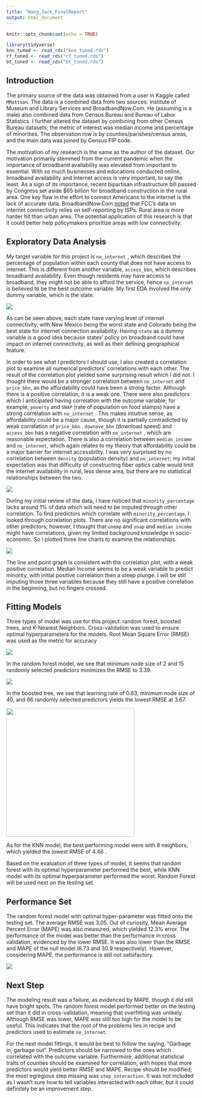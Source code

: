 ---
title: "Wang_Jack_FinalReport"
output: html_document
---

```{r setup, include=FALSE}
knitr::opts_chunk$set(echo = TRUE)
```

```{r}
library(tidyverse)
knn_tuned <- read_rds("knn_tuned.rds")
rf_tuned <- read_rds("rf_tuned.rds")
bt_tuned <- read_rds("bt_tuned.rds")
```

## Introduction

The primary source of the data was obtained from a user in Kaggle called `MMattson`. The data is a combined data from two sources: Institute of Museum and Library Services and BroadbandNow.Com. He (assuming is a male) also combined data from Census Bureau and Bureau of Labor Statistics. I further altered the dataset by combining from other Census Bureau datasets; the metric of interest was median income and percentage of minorities. The observation row is by counties/parishes/census areas, and the main data was joined by Census FIP code.

The motivation of my research is the same as the author of the dataset. Our motivation primarily stemmed from the current pandemic when the importance of broadband availability was elevated from important to essential. With so much businesses and educations conducted online, broadband availability and internet access is very important, to say the least. As a sign of its importance, recent bipartisan infrastructure bill passed by Congress set aside \$65 billion for broadband construction in the rural area. One key flaw in the effort to connect Americans to the internet is the lack of accurate data. BroadbandNow.Com [noted](https://broadbandnow.com/research/fcc-underestimates-unserved-by-50-percent) that FCC's data on internet connectivity relies on self-reporting by ISPs. Rural area is more harder hit than urban area. The potential application of this research is that it could better help policymakers prioritize areas with low connectivity.

## Exploratory Data Analysis

My target variable for this project is `no_internet` , which describes the percentage of population within each county that does not have access to internet. This is different from another variable, `access_bbn`, which describes broadband availability. Even though residents may have access to broadband, they might not be able to afford the service, hence `no_internet` is believed to be the best outcome variable. My first EDA involved the only dummy variable, which is the state.

![](Plots/State_EDA.jpeg)

As can be seen above, each state have varying level of internet connectivity, with New Mexico being the worst state and Colorado being the best state for internet connection availability. Having `state` as a dummy variable is a good idea because states' policy on broadband could have impact on internet connectivity, as well as their defining geographical feature.

In order to see what I predictors I should use, I also created a correlation plot to examine all numerical predictors' correlations with each other. The result of the correlation plot yielded some surprising result which I did not. I thought there would be a stronger correlation between `no_internet` and `price_bbn`, as the affordability could have been a strong factor. Although there is a positive correlation, it is a weak one. There were also predictors which I anticipated having correlation with the outcome variable; for example, `poverty` and `SNAP` (rate of population on food stamps) have a strong correlation with `no_internet` . This makes intuitive sense, as affordability could be a major cause, though it is partially contradicted by weak correlation of `price_bbn` . `downave_bbn` (download speed) and `access_bbn` has a negative correlation with `no_internet` , which are reasonable expectation. There is also a correlation between `median_income` and `no_internet`, which again relates to my theory that affordability could be a major barrier for internet accessbility. I was very surprised by no correlation between `density` (population density) and `no_internet`; my initial expectation was that difficulty of constructing fiber optics cable would limit the internet availability in rural, less dense area, but there are no statistical relationships between the two.

![](Plots/CorrelationPlot.jpeg)

During my initial review of the data, I have noticed that `minority_percentage` lacks around 1% of data which will need to be imputed through other correlation. To find predictors which correlate with `minority_percentage`, I looked through correlation plots. There are no significant correlations with other predictors; however, I thought that `unemp` and `snap` and `median income` might have correlations, given my limited background knowledge in socio-economic. So I plotted three line charts to examine the relationships.

![](Plots/Minority_Plot.jpeg)

The line and point graph is consistent with the correlation plot, with a weak positive correlation. Median Income seems to be a weak variable to predict minority, with initial positive correlation then a steep plunge. I will be still imputing those three variables because they still have a positive correlation in the beginning, but no fingers crossed.

## Fitting Models

Three types of model was use for this project: random forest, boosted trees, and K-Nearest Neighbors. Cross-validation was used to ensure optimal hyperparameters for the models. Root Mean Square Error (RMSE) was used as the metric for accuracy

![](Plots/RF_Tuned_Autoplot.jpeg)

In the random forest model, we see that minimum node size of 2 and 15 randomly selected predictors minimizes the RMSE to 3.39.

![](Plots/BT_Tuned_Autoplot.jpeg)

In the boosted tree, we see that learning rate of 0.63, minimum node size of 40, and 66 randomly selected predictors yields the lowest RMSE at 3.67.

![](Plots/KNN_Tuned_Autoplot.jpeg){width="340"}

As for the KNN model, the best performing model were with 8 neighbors, which yielded the lowest RMSE of 4.46 .

Based on the evaluation of three types of model, it seems that random forest with its optimal hyperparameter performed the best, while KNN model with its optimal hyperparameter performed the worst. Random Forest will be used next on the testing set.

## Performance Set

The random forest model with optimal hyper-parameter was fitted onto the testing set. The average RMSE was 3.05. Out of curiosity, Mean Average Percent Error (MAPE) was also measured, which yielded 12.3% error. The performance of the model was better than the performance in cross validation, evidenced by the lower RMSE. It was also lower than the RMSE and MAPE of the null model (6.73 and 30.9 respectively). However, considering MAPE, the performance is still not satisfactory.

![](Plots/Null_Table.PNG)

## Next Step

The modeling result was a failure, as evidenced by MAPE, though it did still have bright spots. The random forest model performed better on the testing set than it did in cross-validation, meaning that overfitting was unlikely. Although RMSE was lower, MAPE was still too high for the model to be useful. This indicates that the root of the problems lies in recipe and predictors used to estimate `no_internet`.

For the next model fittings, it would be best to follow the saying, "Garbage in, garbage out". Predictors should be narrowed to the ones which correlated with the outcome variable. Furthermore, additional statistical traits of counties should be examined for correlation, with hopes that more predictors would yield better RMSE and MAPE. Recipe should be modified; the most egregious step missing was `step_interaction`. It was not included as I wasn't sure how to tell variables interacted with each other, but it could definitely be an improvement step.
